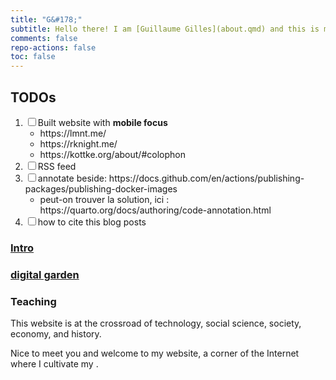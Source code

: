 ```yaml
---
title: "G&#178;"
subtitle: Hello there! I am [Guillaume Gilles](about.qmd) and this is my website.
comments: false
repo-actions: false
toc: false
---
```


::: {.callout-important}
## TODOs

1. [ ] Built website with **mobile focus**
   - https://lmnt.me/
   - https://rknight.me/
   - https://kottke.org/about/#colophon
2. [ ] RSS feed
3. [ ] annotate beside: https://docs.github.com/en/actions/publishing-packages/publishing-docker-images
   - peut-on trouver la solution, ici : https://quarto.org/docs/authoring/code-annotation.html
4. [ ] how to cite this blog posts
:::

### [Intro](about.qmd)

### [digital garden](digital-garden.qmd)

### Teaching

This website is at the crossroad of technology, social science, society, economy, and history.

Nice to meet you and welcome to my website, a corner of the Internet where I cultivate my .

